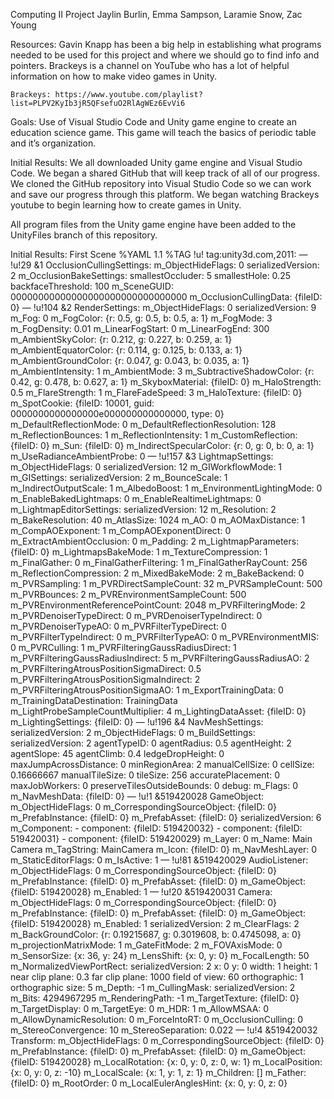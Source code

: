 Computing II Project
Jaylin Burlin, Emma Sampson, Laramie Snow, Zac Young

Resources: Gavin Knapp has been a big help in establishing what programs needed to be used for this project and where we should go to find info and pointers.
    Brackeys is a channel on YouTube who has a lot of helpful information on how to make video games in Unity.

    Brackeys: https://www.youtube.com/playlist?list=PLPV2KyIb3jR5QFsefuO2RlAgWEz6EvVi6
Goals: Use of Visual Studio Code and Unity game engine to create an education science game. This game will teach the basics of periodic table and it's organization.


Initial Results: We all downloaded Unity game engine and Visual Studio Code. We began a shared GitHub that will keep track of all of our progress. We cloned the GitHub 
repository into Visual Studio Code so we can work and save our progress through this platform. We began watching Brackeys youtube to begin learning how to create games 
in Unity.

All program files from the Unity game engine have been added to the UnityFiles branch of this repository.


Initial Results: First Scene
%YAML 1.1
%TAG !u! tag:unity3d.com,2011:
--- !u!29 &1
OcclusionCullingSettings:
  m_ObjectHideFlags: 0
  serializedVersion: 2
  m_OcclusionBakeSettings:
    smallestOccluder: 5
    smallestHole: 0.25
    backfaceThreshold: 100
  m_SceneGUID: 00000000000000000000000000000000
  m_OcclusionCullingData: {fileID: 0}
--- !u!104 &2
RenderSettings:
  m_ObjectHideFlags: 0
  serializedVersion: 9
  m_Fog: 0
  m_FogColor: {r: 0.5, g: 0.5, b: 0.5, a: 1}
  m_FogMode: 3
  m_FogDensity: 0.01
  m_LinearFogStart: 0
  m_LinearFogEnd: 300
  m_AmbientSkyColor: {r: 0.212, g: 0.227, b: 0.259, a: 1}
  m_AmbientEquatorColor: {r: 0.114, g: 0.125, b: 0.133, a: 1}
  m_AmbientGroundColor: {r: 0.047, g: 0.043, b: 0.035, a: 1}
  m_AmbientIntensity: 1
  m_AmbientMode: 3
  m_SubtractiveShadowColor: {r: 0.42, g: 0.478, b: 0.627, a: 1}
  m_SkyboxMaterial: {fileID: 0}
  m_HaloStrength: 0.5
  m_FlareStrength: 1
  m_FlareFadeSpeed: 3
  m_HaloTexture: {fileID: 0}
  m_SpotCookie: {fileID: 10001, guid: 0000000000000000e000000000000000, type: 0}
  m_DefaultReflectionMode: 0
  m_DefaultReflectionResolution: 128
  m_ReflectionBounces: 1
  m_ReflectionIntensity: 1
  m_CustomReflection: {fileID: 0}
  m_Sun: {fileID: 0}
  m_IndirectSpecularColor: {r: 0, g: 0, b: 0, a: 1}
  m_UseRadianceAmbientProbe: 0
--- !u!157 &3
LightmapSettings:
  m_ObjectHideFlags: 0
  serializedVersion: 12
  m_GIWorkflowMode: 1
  m_GISettings:
    serializedVersion: 2
    m_BounceScale: 1
    m_IndirectOutputScale: 1
    m_AlbedoBoost: 1
    m_EnvironmentLightingMode: 0
    m_EnableBakedLightmaps: 0
    m_EnableRealtimeLightmaps: 0
  m_LightmapEditorSettings:
    serializedVersion: 12
    m_Resolution: 2
    m_BakeResolution: 40
    m_AtlasSize: 1024
    m_AO: 0
    m_AOMaxDistance: 1
    m_CompAOExponent: 1
    m_CompAOExponentDirect: 0
    m_ExtractAmbientOcclusion: 0
    m_Padding: 2
    m_LightmapParameters: {fileID: 0}
    m_LightmapsBakeMode: 1
    m_TextureCompression: 1
    m_FinalGather: 0
    m_FinalGatherFiltering: 1
    m_FinalGatherRayCount: 256
    m_ReflectionCompression: 2
    m_MixedBakeMode: 2
    m_BakeBackend: 0
    m_PVRSampling: 1
    m_PVRDirectSampleCount: 32
    m_PVRSampleCount: 500
    m_PVRBounces: 2
    m_PVREnvironmentSampleCount: 500
    m_PVREnvironmentReferencePointCount: 2048
    m_PVRFilteringMode: 2
    m_PVRDenoiserTypeDirect: 0
    m_PVRDenoiserTypeIndirect: 0
    m_PVRDenoiserTypeAO: 0
    m_PVRFilterTypeDirect: 0
    m_PVRFilterTypeIndirect: 0
    m_PVRFilterTypeAO: 0
    m_PVREnvironmentMIS: 0
    m_PVRCulling: 1
    m_PVRFilteringGaussRadiusDirect: 1
    m_PVRFilteringGaussRadiusIndirect: 5
    m_PVRFilteringGaussRadiusAO: 2
    m_PVRFilteringAtrousPositionSigmaDirect: 0.5
    m_PVRFilteringAtrousPositionSigmaIndirect: 2
    m_PVRFilteringAtrousPositionSigmaAO: 1
    m_ExportTrainingData: 0
    m_TrainingDataDestination: TrainingData
    m_LightProbeSampleCountMultiplier: 4
  m_LightingDataAsset: {fileID: 0}
  m_LightingSettings: {fileID: 0}
--- !u!196 &4
NavMeshSettings:
  serializedVersion: 2
  m_ObjectHideFlags: 0
  m_BuildSettings:
    serializedVersion: 2
    agentTypeID: 0
    agentRadius: 0.5
    agentHeight: 2
    agentSlope: 45
    agentClimb: 0.4
    ledgeDropHeight: 0
    maxJumpAcrossDistance: 0
    minRegionArea: 2
    manualCellSize: 0
    cellSize: 0.16666667
    manualTileSize: 0
    tileSize: 256
    accuratePlacement: 0
    maxJobWorkers: 0
    preserveTilesOutsideBounds: 0
    debug:
      m_Flags: 0
  m_NavMeshData: {fileID: 0}
--- !u!1 &519420028
GameObject:
  m_ObjectHideFlags: 0
  m_CorrespondingSourceObject: {fileID: 0}
  m_PrefabInstance: {fileID: 0}
  m_PrefabAsset: {fileID: 0}
  serializedVersion: 6
  m_Component:
  - component: {fileID: 519420032}
  - component: {fileID: 519420031}
  - component: {fileID: 519420029}
  m_Layer: 0
  m_Name: Main Camera
  m_TagString: MainCamera
  m_Icon: {fileID: 0}
  m_NavMeshLayer: 0
  m_StaticEditorFlags: 0
  m_IsActive: 1
--- !u!81 &519420029
AudioListener:
  m_ObjectHideFlags: 0
  m_CorrespondingSourceObject: {fileID: 0}
  m_PrefabInstance: {fileID: 0}
  m_PrefabAsset: {fileID: 0}
  m_GameObject: {fileID: 519420028}
  m_Enabled: 1
--- !u!20 &519420031
Camera:
  m_ObjectHideFlags: 0
  m_CorrespondingSourceObject: {fileID: 0}
  m_PrefabInstance: {fileID: 0}
  m_PrefabAsset: {fileID: 0}
  m_GameObject: {fileID: 519420028}
  m_Enabled: 1
  serializedVersion: 2
  m_ClearFlags: 2
  m_BackGroundColor: {r: 0.19215687, g: 0.3019608, b: 0.4745098, a: 0}
  m_projectionMatrixMode: 1
  m_GateFitMode: 2
  m_FOVAxisMode: 0
  m_SensorSize: {x: 36, y: 24}
  m_LensShift: {x: 0, y: 0}
  m_FocalLength: 50
  m_NormalizedViewPortRect:
    serializedVersion: 2
    x: 0
    y: 0
    width: 1
    height: 1
  near clip plane: 0.3
  far clip plane: 1000
  field of view: 60
  orthographic: 1
  orthographic size: 5
  m_Depth: -1
  m_CullingMask:
    serializedVersion: 2
    m_Bits: 4294967295
  m_RenderingPath: -1
  m_TargetTexture: {fileID: 0}
  m_TargetDisplay: 0
  m_TargetEye: 0
  m_HDR: 1
  m_AllowMSAA: 0
  m_AllowDynamicResolution: 0
  m_ForceIntoRT: 0
  m_OcclusionCulling: 0
  m_StereoConvergence: 10
  m_StereoSeparation: 0.022
--- !u!4 &519420032
Transform:
  m_ObjectHideFlags: 0
  m_CorrespondingSourceObject: {fileID: 0}
  m_PrefabInstance: {fileID: 0}
  m_PrefabAsset: {fileID: 0}
  m_GameObject: {fileID: 519420028}
  m_LocalRotation: {x: 0, y: 0, z: 0, w: 1}
  m_LocalPosition: {x: 0, y: 0, z: -10}
  m_LocalScale: {x: 1, y: 1, z: 1}
  m_Children: []
  m_Father: {fileID: 0}
  m_RootOrder: 0
  m_LocalEulerAnglesHint: {x: 0, y: 0, z: 0}
